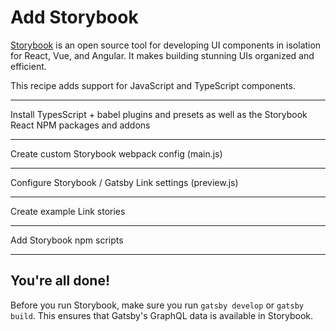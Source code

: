 # Add Storybook

[Storybook](https://storybook.js.org/) is an open source tool for developing UI components in isolation for React, Vue, and Angular. It makes building stunning UIs organized and efficient.

This recipe adds support for JavaScript and TypeScript components.

---

Install TypesScript + babel plugins and presets as well as the Storybook React NPM packages and addons

<NPMPackage name="typescript" />
<NPMPackage name="babel-loader" />
<NPMPackage name="@babel/preset-react" />
<NPMPackage name="@babel/preset-env" />
<NPMPackage name="@babel/preset-typescript" />
<NPMPackage name="@babel/plugin-proposal-class-properties" />
<NPMPackage name="babel-plugin-remove-graphql-queries" />
<NPMPackage name="react-docgen-typescript-loader" />

<NPMPackage name="@storybook/react" />
<NPMPackage name="@storybook/addon-actions" />
<NPMPackage name="@storybook/addon-docs" />

---

Create custom Storybook webpack config (main.js)

<File
  path="./.storybook/main.js"
  content="https://raw.githubusercontent.com/PaulieScanlon/gatsby-recipe-storybook-ts/master/recipe/main.js"
/>

---

Configure Storybook / Gatsby Link settings (preview.js)

<File
  path="./.storybook/preview.js"
  content="https://raw.githubusercontent.com/PaulieScanlon/gatsby-recipe-storybook-ts/master/recipe/preview.js"
/>

---

Create example Link stories

<File
  path="./src/components/Link.stories.tsx"
  content="https://raw.githubusercontent.com/PaulieScanlon/gatsby-recipe-storybook-ts/master/recipe/Link.stories.tsx"
/>

---

Add Storybook npm scripts

<NPMScript
  name="storybook"
  command="NODE_ENV=production start-storybook -s ./public -p 6006 --ci"
/>
<NPMScript
  name="build-storybook"
  command="NODE_ENV=production build-storybook"
/>

---

## You're all done!

Before you run Storybook, make sure you run `gatsby develop` or `gatsby build`. This ensures that Gatsby's GraphQL data is available in Storybook.
